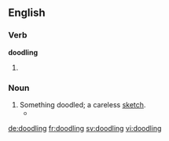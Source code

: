 ==English==

===Verb===
'''doodling'''
# {{present participle of|doodle}}

===Noun===
{{en-noun}}

# Something doodled; a careless [[sketch]].
#* {{quote-news|year=2009|date=August 9|author=Michael Shae|title=Wilde’s Library|work=New York Times|url=http://www.nytimes.com/2009/08/09/books/review/Shae-t.html
|passage=So the persistent researcher may still track down at least a few of Wilde’s own annotations and '''doodlings''' and wine stains and broken spines, parsing them for whatever they may reveal. }}

[[de:doodling]]
[[fr:doodling]]
[[sv:doodling]]
[[vi:doodling]]